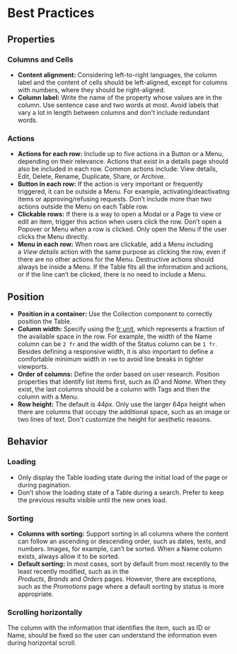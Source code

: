 # Best Practices

## Properties

### Columns and Cells

- **Content alignment:** Considering left-to-right languages, the column label and the content of cells should be left-aligned, except for columns with numbers, where they should be right-aligned.
- **Column label:** Write the name of the property whose values are in the column. Use sentence case and two words at most. Avoid labels that vary a lot in length between columns and don't include redundant words.

### Actions

- **Actions for each row:** Include up to five actions in a Button or a Menu, depending on their relevance. Actions that exist in a details page should also be included in each row. Common actions include: View details, Edit, Delete, Rename, Duplicate, Share, or Archive.
- **Button in each row:** If the action is very important or frequently triggered, it can be outside a Menu. For example, activating/deactivating items or approving/refusing requests. Don’t include more than two actions outside the Menu on each Table row.
- **Clickable rows:** If there is a way to open a Modal or a Page to view or edit an item, trigger this action when users click the row. Don’t open a Popover or Menu when a row is clicked. Only open the Menu if the user clicks the Menu directly.
- **Menu in each row:** When rows are clickable, add a Menu including a *View details* action with the same purpose as clicking the row, even if there are no other actions for the Menu. Destructive actions should always be inside a Menu. If the Table fits all the information and actions, or if the line can’t be clicked, there is no need to include a Menu.

## Position

- **Position in a container:** Use the Collection component to correctly position the Table.
- **Column width:** Specify using the [fr unit](https://css-tricks.com/introduction-fr-css-unit/), which represents a fraction of the available space in the row. For example, the width of the Name column can be `2 fr` and the width of the Status column can be `1 fr`. Besides defining a responsive width, it is also important to define a comfortable minimum width in `rem` to avoid line breaks in tighter viewports.
- **Order of columns:** Define the order based on user research. Position properties that identify list items first, such as *ID* and *Name.* When they exist, the last columns should be a column with Tags and then the column with a Menu.
- **Row height:** The default is 44px. Only use the larger 64px height when there are columns that occupy the additional space, such as an image or two lines of text. Don't customize the height for aesthetic reasons.

## Behavior

### Loading

- Only display the Table loading state during the initial load of the page or during pagination.
- Don’t show the loading state of a Table during a search. Prefer to keep the previous results visible until the new ones load.

### Sorting

- **Columns with sorting:** Support sorting in all columns where the content can follow an ascending or descending order, such as dates, texts, and numbers. Images, for example, can’t be sorted. When a Name column exists, always allow it to be sorted.
- **Default sorting:** In most cases, sort by default from most recently to the least recently modified, such as in the *Products*, *Brands* and *Orders* pages. However, there are exceptions, such as the *Promotions* page where a default sorting by status is more appropriate.

### Scrolling horizontally

The column with the information that identifies the item, such as ID or Name, should be fixed so the user can understand the information even during horizontal scroll.